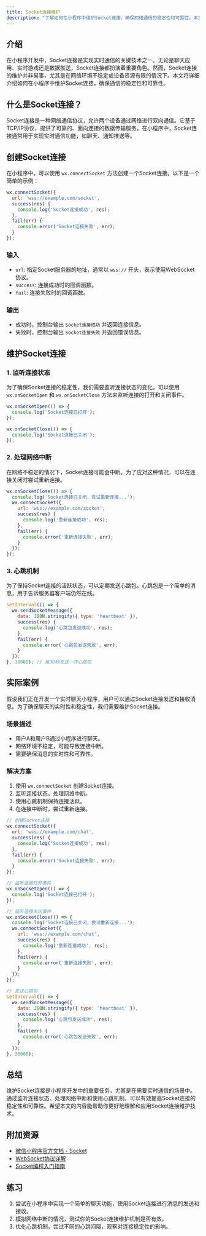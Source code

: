 ```yaml
---
title: Socket连接维护
description: "了解如何在小程序中维护Socket连接，确保网络通信的稳定性和可靠性。本文将从基础概念入手，逐步讲解Socket连接的创建、维护和优化，并提供实际案例和代码示例。"
---
```


## 介绍

在小程序开发中，Socket连接是实现实时通信的关键技术之一。无论是聊天应用、实时游戏还是数据推送，Socket连接都扮演着重要角色。然而，Socket连接的维护并非易事，尤其是在网络环境不稳定或设备资源有限的情况下。本文将详细介绍如何在小程序中维护Socket连接，确保通信的稳定性和可靠性。

## 什么是Socket连接？

Socket连接是一种网络通信协议，允许两个设备通过网络进行双向通信。它基于TCP/IP协议，提供了可靠的、面向连接的数据传输服务。在小程序中，Socket连接通常用于实现实时通信功能，如聊天、通知推送等。

## 创建Socket连接

在小程序中，可以使用 `wx.connectSocket` 方法创建一个Socket连接。以下是一个简单的示例：

```javascript
wx.connectSocket({
  url: 'wss://example.com/socket',
  success(res) {
    console.log('Socket连接成功', res);
  },
  fail(err) {
    console.error('Socket连接失败', err);
  }
});
```

### 输入
- `url`: 指定Socket服务器的地址，通常以 `wss://` 开头，表示使用WebSocket协议。
- `success`: 连接成功时的回调函数。
- `fail`: 连接失败时的回调函数。

### 输出
- 成功时，控制台输出 `Socket连接成功` 并返回连接信息。
- 失败时，控制台输出 `Socket连接失败` 并返回错误信息。

## 维护Socket连接

### 1. 监听连接状态

为了确保Socket连接的稳定性，我们需要监听连接状态的变化。可以使用 `wx.onSocketOpen` 和 `wx.onSocketClose` 方法来监听连接的打开和关闭事件。

```javascript
wx.onSocketOpen(() => {
  console.log('Socket连接已打开');
});

wx.onSocketClose(() => {
  console.log('Socket连接已关闭');
});
```

### 2. 处理网络中断

在网络不稳定的情况下，Socket连接可能会中断。为了应对这种情况，可以在连接关闭时尝试重新连接。

```javascript
wx.onSocketClose(() => {
  console.log('Socket连接已关闭，尝试重新连接...');
  wx.connectSocket({
    url: 'wss://example.com/socket',
    success(res) {
      console.log('重新连接成功', res);
    },
    fail(err) {
      console.error('重新连接失败', err);
    }
  });
});
```

### 3. 心跳机制

为了保持Socket连接的活跃状态，可以定期发送心跳包。心跳包是一个简单的消息，用于告诉服务器客户端仍然在线。

```javascript
setInterval(() => {
  wx.sendSocketMessage({
    data: JSON.stringify({ type: 'heartbeat' }),
    success(res) {
      console.log('心跳包发送成功', res);
    },
    fail(err) {
      console.error('心跳包发送失败', err);
    }
  });
}, 30000); // 每30秒发送一次心跳包
```

## 实际案例

假设我们正在开发一个实时聊天小程序，用户可以通过Socket连接发送和接收消息。为了确保聊天的实时性和稳定性，我们需要维护Socket连接。

### 场景描述
- 用户A和用户B通过小程序进行聊天。
- 网络环境不稳定，可能导致连接中断。
- 需要确保消息的实时性和可靠性。

### 解决方案
1. 使用 `wx.connectSocket` 创建Socket连接。
2. 监听连接状态，处理网络中断。
3. 使用心跳机制保持连接活跃。
4. 在连接中断时，尝试重新连接。

```javascript
// 创建Socket连接
wx.connectSocket({
  url: 'wss://example.com/chat',
  success(res) {
    console.log('Socket连接成功', res);
  },
  fail(err) {
    console.error('Socket连接失败', err);
  }
});

// 监听连接打开事件
wx.onSocketOpen(() => {
  console.log('Socket连接已打开');
});

// 监听连接关闭事件
wx.onSocketClose(() => {
  console.log('Socket连接已关闭，尝试重新连接...');
  wx.connectSocket({
    url: 'wss://example.com/chat',
    success(res) {
      console.log('重新连接成功', res);
    },
    fail(err) {
      console.error('重新连接失败', err);
    }
  });
});

// 发送心跳包
setInterval(() => {
  wx.sendSocketMessage({
    data: JSON.stringify({ type: 'heartbeat' }),
    success(res) {
      console.log('心跳包发送成功', res);
    },
    fail(err) {
      console.error('心跳包发送失败', err);
    }
  });
}, 30000);
```

## 总结

维护Socket连接是小程序开发中的重要任务，尤其是在需要实时通信的场景中。通过监听连接状态、处理网络中断和使用心跳机制，可以有效提高Socket连接的稳定性和可靠性。希望本文的内容能帮助你更好地理解和应用Socket连接维护技术。

## 附加资源

- [微信小程序官方文档 - Socket](https://developers.weixin.qq.com/miniprogram/dev/api/network/websocket/wx.connectSocket.html)
- [WebSocket协议详解](https://developer.mozilla.org/zh-CN/docs/Web/API/WebSocket)
- [Socket编程入门指南](https://www.tutorialspoint.com/socket_programming/index.htm)

## 练习

1. 尝试在小程序中实现一个简单的聊天功能，使用Socket连接进行消息的发送和接收。
2. 模拟网络中断的情况，测试你的Socket连接维护机制是否有效。
3. 优化心跳机制，尝试不同的心跳间隔，观察对连接稳定性的影响。
